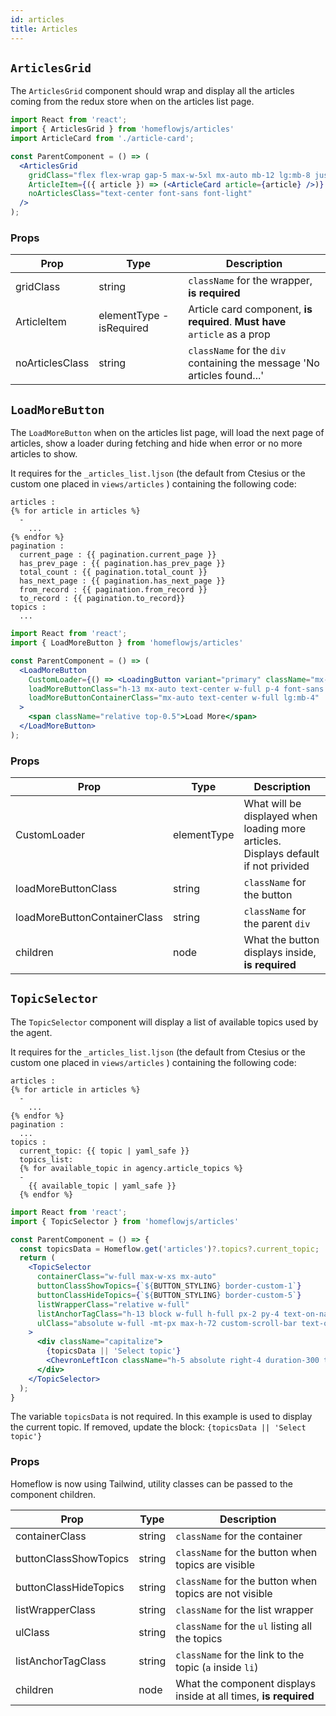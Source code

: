 ```yaml
---
id: articles
title: Articles
---
```


## `ArticlesGrid`

The `ArticlesGrid` component should wrap and display all the articles coming from the redux store when on the articles list page.

```jsx
import React from 'react';
import { ArticlesGrid } from 'homeflowjs/articles'
import ArticleCard from './article-card';

const ParentComponent = () => (
  <ArticlesGrid 
    gridClass="flex flex-wrap gap-5 max-w-5xl mx-auto mb-12 lg:mb-8 justify-center" 
    ArticleItem={({ article }) => (<ArticleCard article={article} />)}
    noArticlesClass="text-center font-sans font-light"
  />
);
```

### Props

| Prop       | Type | Description                          |
| ---------- | ---- | ------------------------------------ |
| gridClass   | string | `className` for the wrapper, **is required** |
| ArticleItem | elementType - isRequired  | Article card component, **is required**. **Must have** `article` as a prop|
| noArticlesClass | string  | `className` for the `div` containing the message 'No articles found...' |


## `LoadMoreButton`

The `LoadMoreButton` when on the articles list page, will load the next page of articles, show a loader during fetching and hide when error or no more articles to show.

It requires for the `_articles_list.ljson` (the default from Ctesius or the custom one placed in `views/articles` ) containing the following code:

``` ljson
articles :
{% for article in articles %}
  -
    ...
{% endfor %}
pagination :
  current_page : {{ pagination.current_page }}
  has_prev_page : {{ pagination.has_prev_page }}
  total_count : {{ pagination.total_count }}
  has_next_page : {{ pagination.has_next_page }}
  from_record : {{ pagination.from_record }}
  to_record : {{ pagination.to_record}}
topics :
  ...
```

```jsx
import React from 'react';
import { LoadMoreButton } from 'homeflowjs/articles'

const ParentComponent = () => (
  <LoadMoreButton 
    CustomLoader={() => <LoadingButton variant="primary" className="mx-auto h-13 w-full lg:w-50 max-w-xs lg:mb-4" />}
    loadMoreButtonClass="h-13 mx-auto text-center w-full p-4 font-sans text-white bg-custom-3 hover:bg-primary-tint active:bg-custom-8 max-w-xs lg:w-50"
    loadMoreButtonContainerClass="mx-auto text-center w-full lg:mb-4"
  >
    <span className="relative top-0.5">Load More</span>
  </LoadMoreButton>
);
```

### Props

| Prop       | Type | Description                          |
| ---------- | ---- | ------------------------------------ |
| CustomLoader   | elementType | What will be displayed when loading more articles. Displays default if not privided |
| loadMoreButtonClass | string | `className` for the button |
| loadMoreButtonContainerClass | string  | `className` for the parent `div` |
| children | node  | What the button displays inside, **is required** |



## `TopicSelector`

The `TopicSelector` component will display a list of available topics used by the agent.

It requires for the `_articles_list.ljson` (the default from Ctesius or the custom one placed in `views/articles` ) containing the following code:

``` ljson
articles :
{% for article in articles %}
  -
    ...
{% endfor %}
pagination :
  ...
topics :
  current_topic: {{ topic | yaml_safe }}
  topics_list: 
  {% for available_topic in agency.article_topics %}
  -
    {{ available_topic | yaml_safe }}
  {% endfor %}
```

```jsx
import React from 'react';
import { TopicSelector } from 'homeflowjs/articles'

const ParentComponent = () => {
  const topicsData = Homeflow.get('articles')?.topics?.current_topic;
  return (
    <TopicSelector
      containerClass="w-full max-w-xs mx-auto"
      buttonClassShowTopics={`${BUTTON_STYLING} border-custom-1`}
      buttonClassHideTopics={`${BUTTON_STYLING} border-custom-5`}
      listWrapperClass="relative w-full"
      listAnchorTagClass="h-13 block w-full h-full px-2 py-4 text-on-navigation-primary-text cursor-pointer hover:bg-custom-6 capitalize font-light"
      ulClass="absolute w-full -mt-px max-h-72 custom-scroll-bar text-on-navigation-primary-text z-10 font-sans bg-white border border-custom-1"
    >
      <div className="capitalize">
        {topicsData || 'Select topic'}
        <ChevronLeftIcon className="h-5 absolute right-4 duration-300 top-4 transition-all -rotate-90" />
      </div>
    </TopicSelector>
  );
}
```

The variable `topicsData` is not required. In this example is used to display the current topic.
If removed, update the block: `{topicsData || 'Select topic'}`


### Props

Homeflow is now using Tailwind, utility classes can be passed to the component children.

| Prop       | Type | Description                          |
| ---------- | ---- | ------------------------------------ |
| containerClass   | string | `className` for the container |
| buttonClassShowTopics | string | `className` for the button when topics are visible|
| buttonClassHideTopics | string  | `className` for the button when topics are not visible |
| listWrapperClass | string  | `className` for the list wrapper |
| ulClass | string  | `className` for the `ul` listing all the topics |
| listAnchorTagClass | string  | `className` for the link to the topic (`a` inside `li`) |
| children | node  | What the component displays inside at all times, **is required** |